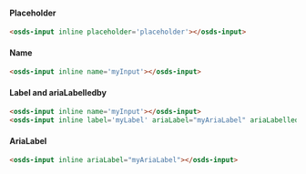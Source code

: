 #### Placeholder
<osds-input inline placeholder='placeholder'></osds-input>

```html
<osds-input inline placeholder='placeholder'></osds-input>
```

#### Name
<osds-input inline name='myInput'></osds-input>

```html
<osds-input inline name='myInput'></osds-input>
```

#### Label and ariaLabelledby
<osds-input inline label='myLabel' ariaLabel="myAriaLabel" ariaLabelledby="myAriaLabelledby"></osds-input>

```html
<osds-input inline name='myInput'></osds-input>
<osds-input inline label='myLabel' ariaLabel="myAriaLabel" ariaLabelledby="myAriaLabelledby"></osds-input>
```

#### AriaLabel
<osds-input inline ariaLabel="myAriaLabel"></osds-input>

```html
<osds-input inline ariaLabel="myAriaLabel"></osds-input>
```
